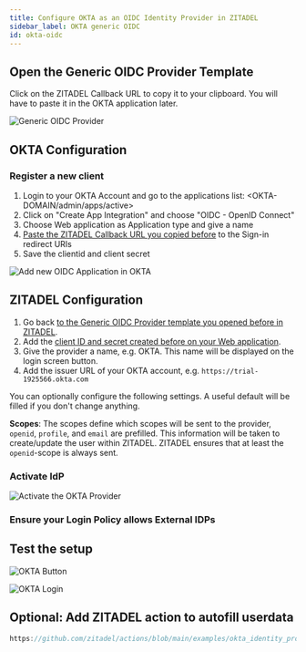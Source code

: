 ```yaml
---
title: Configure OKTA as an OIDC Identity Provider in ZITADEL
sidebar_label: OKTA generic OIDC
id: okta-oidc
---
```



<Intro provider="OKTA"/>

## Open the Generic OIDC Provider Template

<IDPsOverview templates="Generic OIDC"/>

Click on the ZITADEL Callback URL to copy it to your clipboard.
You will have to paste it in the OKTA application later.

![Generic OIDC Provider](/img/guides/zitadel_okta_create_provider.png)

## OKTA Configuration

### Register a new client

1. Login to your OKTA Account and go to the applications list: <OKTA-DOMAIN/admin/apps/active>
2. Click on "Create App Integration" and choose "OIDC - OpenID Connect"
3. Choose Web application as Application type and give a name
4. [Paste the ZITADEL Callback URL you copied before](#open-the-generic-oidc-provider-template) to the Sign-in redirect URIs
5. Save the clientid and client secret

![Add new OIDC Application in OKTA](/img/guides/okta_add_app.png)

## ZITADEL Configuration

1. Go back [to the Generic OIDC Provider template you opened before in ZITADEL](#open-the-generic-oidc-provider-template).
2. Add the [client ID and secret created before on your Web application](#register-a-new-client).
3. Give the provider a name, e.g. OKTA. This name will be displayed on the login screen button.
4. Add the issuer URL of your OKTA account, e.g. `https://trial-1925566.okta.com`

You can optionally configure the following settings.
A useful default will be filled if you don't change anything.

**Scopes**: The scopes define which scopes will be sent to the provider, `openid`, `profile`, and `email` are prefilled.
This information will be taken to create/update the user within ZITADEL.
ZITADEL ensures that at least the `openid`-scope is always sent.

<GeneralConfigDescription provider_account="OKTA account" />

### Activate IdP

<Activate/>

![Activate the OKTA Provider](/img/guides/zitadel_activate_okta.png)

### Ensure your Login Policy allows External IDPs

<CustomLoginPolicy/>

## Test the setup

<TestSetup loginscreen="your OKTA login"/>

<!-- TODO: Image highlights Google -->
![OKTA Button](/img/guides/zitadel_login_okta.png)

![OKTA Login](/img/guides/okta_login.png)

## Optional: Add ZITADEL action to autofill userdata

<PrefillAction fields="firstname, lastname and email verified" provider="Okta"/>

```js reference
https://github.com/zitadel/actions/blob/main/examples/okta_identity_provider.js
```
